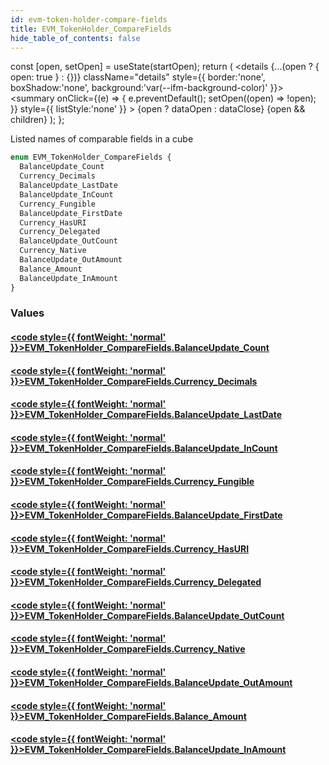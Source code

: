 ```yaml
---
id: evm-token-holder-compare-fields
title: EVM_TokenHolder_CompareFields
hide_table_of_contents: false
---
```







  const [open, setOpen] = useState(startOpen);
  return (
    <details {...(open ? { open: true } : {})} className="details" style={{ border:'none', boxShadow:'none', background:'var(--ifm-background-color)' }}>
      <summary
        onClick={(e) => {
          e.preventDefault();
          setOpen((open) => !open);
        }}
        style={{ listStyle:'none' }}
      >
      {open ? dataOpen : dataClose}
      </summary>
      {open && children}
    </details>
  );
};










Listed names of comparable fields in a cube


```graphql
enum EVM_TokenHolder_CompareFields {
  BalanceUpdate_Count
  Currency_Decimals
  BalanceUpdate_LastDate
  BalanceUpdate_InCount
  Currency_Fungible
  BalanceUpdate_FirstDate
  Currency_HasURI
  Currency_Delegated
  BalanceUpdate_OutCount
  Currency_Native
  BalanceUpdate_OutAmount
  Balance_Amount
  BalanceUpdate_InAmount
}
```




### Values

#### [<code style={{ fontWeight: 'normal' }}>EVM_TokenHolder_CompareFields.<b>BalanceUpdate_Count</b></code>](#)  
> 
> 
> 
> 

#### [<code style={{ fontWeight: 'normal' }}>EVM_TokenHolder_CompareFields.<b>Currency_Decimals</b></code>](#)  
> 
> 
> 
> 

#### [<code style={{ fontWeight: 'normal' }}>EVM_TokenHolder_CompareFields.<b>BalanceUpdate_LastDate</b></code>](#)  
> 
> 
> 
> 

#### [<code style={{ fontWeight: 'normal' }}>EVM_TokenHolder_CompareFields.<b>BalanceUpdate_InCount</b></code>](#)  
> 
> 
> 
> 

#### [<code style={{ fontWeight: 'normal' }}>EVM_TokenHolder_CompareFields.<b>Currency_Fungible</b></code>](#)  
> 
> 
> 
> 

#### [<code style={{ fontWeight: 'normal' }}>EVM_TokenHolder_CompareFields.<b>BalanceUpdate_FirstDate</b></code>](#)  
> 
> 
> 
> 

#### [<code style={{ fontWeight: 'normal' }}>EVM_TokenHolder_CompareFields.<b>Currency_HasURI</b></code>](#)  
> 
> 
> 
> 

#### [<code style={{ fontWeight: 'normal' }}>EVM_TokenHolder_CompareFields.<b>Currency_Delegated</b></code>](#)  
> 
> 
> 
> 

#### [<code style={{ fontWeight: 'normal' }}>EVM_TokenHolder_CompareFields.<b>BalanceUpdate_OutCount</b></code>](#)  
> 
> 
> 
> 

#### [<code style={{ fontWeight: 'normal' }}>EVM_TokenHolder_CompareFields.<b>Currency_Native</b></code>](#)  
> 
> 
> 
> 

#### [<code style={{ fontWeight: 'normal' }}>EVM_TokenHolder_CompareFields.<b>BalanceUpdate_OutAmount</b></code>](#)  
> 
> 
> 
> 

#### [<code style={{ fontWeight: 'normal' }}>EVM_TokenHolder_CompareFields.<b>Balance_Amount</b></code>](#)  
> 
> 
> 
> 

#### [<code style={{ fontWeight: 'normal' }}>EVM_TokenHolder_CompareFields.<b>BalanceUpdate_InAmount</b></code>](#)  
> 
> 
> 
> 



